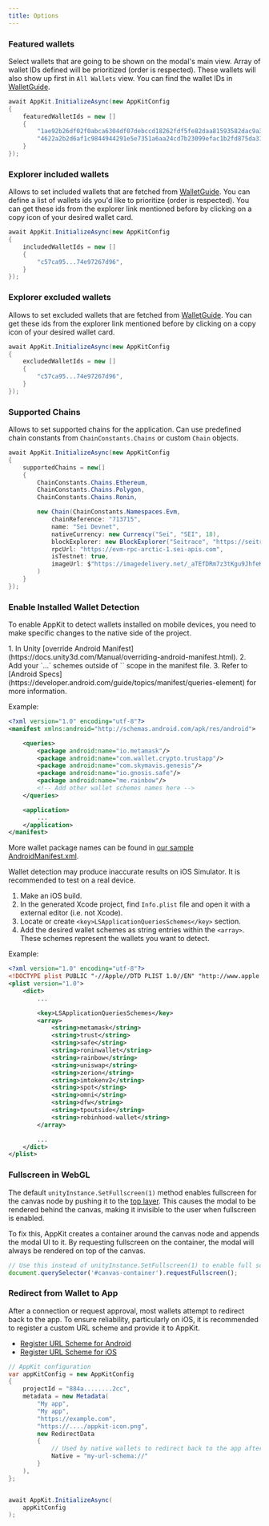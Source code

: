 ```yaml
---
title: Options
---
```


### Featured wallets

Select wallets that are going to be shown on the modal's main view. Array of wallet IDs defined will be prioritized (order is respected). These wallets will also show up first in `All Wallets` view. You can find the wallet IDs in [WalletGuide](https://walletguide.walletconnect.network/).

```csharp
await AppKit.InitializeAsync(new AppKitConfig
{
    featuredWalletIds = new []
    {
        "1ae92b26df02f0abca6304df07debccd18262fdf5fe82daa81593582dac9a369", // Rainbow
        "4622a2b2d6af1c9844944291e5e7351a6aa24cd7b23099efac1b2fd875da31a0", // Trust
    }
});
```

### Explorer included wallets

Allows to set included wallets that are fetched from [WalletGuide](https://walletguide.walletconnect.network/). You can define a list of wallets ids you'd like to prioritize (order is respected). You can get these ids from the explorer link mentioned before by clicking on a copy icon of your desired wallet card.

```csharp
await AppKit.InitializeAsync(new AppKitConfig
{
    includedWalletIds = new []
    {
        "c57ca95...74e97267d96",
    }
});
```

### Explorer excluded wallets

Allows to set excluded wallets that are fetched from [WalletGuide](https://walletguide.walletconnect.network/). You can get these ids from the explorer link mentioned before by clicking on a copy icon of your desired wallet card.

```csharp
await AppKit.InitializeAsync(new AppKitConfig
{
    excludedWalletIds = new []
    {
        "c57ca95...74e97267d96",
    }
});
```

### Supported Chains

Allows to set supported chains for the application. Can use predefined chain constants from `ChainConstants.Chains` or custom `Chain` objects.

```csharp
await AppKit.InitializeAsync(new AppKitConfig
{
    supportedChains = new[]
    {
        ChainConstants.Chains.Ethereum,
        ChainConstants.Chains.Polygon,
        ChainConstants.Chains.Ronin,

        new Chain(ChainConstants.Namespaces.Evm,
            chainReference: "713715",
            name: "Sei Devnet",
            nativeCurrency: new Currency("Sei", "SEI", 18),
            blockExplorer: new BlockExplorer("Seitrace", "https://seitrace.com"),
            rpcUrl: "https://evm-rpc-arctic-1.sei-apis.com",
            isTestnet: true,
            imageUrl: $"https://imagedelivery.net/_aTEfDRm7z3tKgu9JhfeKA/692ed6ba-e569-459a-556a-776476829e00/md"
        )
    }
});
```

### Enable Installed Wallet Detection

To enable AppKit to detect wallets installed on mobile devices, you need to make specific changes to the native side of the project.

<Tabs>
<Tab title="Android">
1. In Unity [override Android Manifest](https://docs.unity3d.com/Manual/overriding-android-manifest.html).
2. Add your `<queries>...</queries>` schemes outside of `<application />` scope in the manifest file.
3. Refer to [Android Specs](https://developer.android.com/guide/topics/manifest/queries-element) for more information.

Example:

```xml
<?xml version="1.0" encoding="utf-8"?>
<manifest xmlns:android="http://schemas.android.com/apk/res/android">

    <queries>
        <package android:name="io.metamask"/>
        <package android:name="com.wallet.crypto.trustapp"/>
        <package android:name="com.skymavis.genesis"/>
        <package android:name="io.gnosis.safe"/>
        <package android:name="me.rainbow"/>
        <!-- Add other wallet schemes names here -->
    </queries>

    <application>
        ...
    </application>
</manifest>
```

More wallet package names can be found in [our sample AndroidManifest.xml](https://github.com/WalletConnect/WalletConnectUnity/blob/project/modal-sample/Assets/Plugins/Android/AndroidManifest.xml).

</Tab>
<Tab title="iOS">
Wallet detection may produce inaccurate results on iOS Simulator. It is recommended to test on a real device.

1. Make an iOS build.
2. In the generated Xcode project, find `Info.plist` file and open it with a external editor (i.e. not Xcode).
3. Locate or create `<key>LSApplicationQueriesSchemes</key>` section.
4. Add the desired wallet schemes as string entries within the `<array>`. These schemes represent the wallets you want to detect.

Example:

```xml
<?xml version="1.0" encoding="utf-8"?>
<!DOCTYPE plist PUBLIC "-//Apple//DTD PLIST 1.0//EN" "http://www.apple.com/DTDs/PropertyList-1.0.dtd">
<plist version="1.0">
    <dict>
        ...

        <key>LSApplicationQueriesSchemes</key>
        <array>
            <string>metamask</string>
            <string>trust</string>
            <string>safe</string>
            <string>roninwallet</string>
            <string>rainbow</string>
            <string>uniswap</string>
            <string>zerion</string>
            <string>imtokenv2</string>
            <string>spot</string>
            <string>omni</string>
            <string>dfw</string>
            <string>tpoutside</string>
            <string>robinhood-wallet</string>
        </array>

        ...
    </dict>
</plist>
```

</Tab>
</Tabs>

### Fullscreen in WebGL

The default `unityInstance.SetFullscreen(1)` method enables fullscreen for the canvas node by pushing
it to the [top layer](https://developer.mozilla.org/en-US/docs/Glossary/Top_layer).
This causes the modal to be rendered behind the canvas, making it invisible to the user when fullscreen is enabled.

To fix this, AppKit creates a container around the canvas node and appends the modal UI to it.
By requesting fullscreen on the container, the modal will always be rendered on top of the canvas.

```javascript
// Use this instead of unityInstance.SetFullscreen(1) to enable full screen
document.querySelector('#canvas-container').requestFullscreen();
```

### Redirect from Wallet to App

After a connection or request approval, most wallets attempt to redirect back to the app.
To ensure reliability, particularly on iOS, it is recommended to register a custom URL scheme and provide it to AppKit.

- [Register URL Scheme for Android](https://docs.unity3d.com/6000.0/Documentation/Manual/deep-linking-android.html)
- [Register URL Scheme for iOS](https://docs.unity3d.com/6000.0/Documentation/Manual/deep-linking-ios.html)

```csharp
// AppKit configuration
var appKitConfig = new AppKitConfig
{
    projectId = "884a........2cc",
    metadata = new Metadata(
        "My app",
        "My app",
        "https://example.com",
        "https://..../appkit-icon.png",
        new RedirectData
        {
            // Used by native wallets to redirect back to the app after approving requests
            Native = "my-url-schema://"
        }
    ),
};


await AppKit.InitializeAsync(
    appKitConfig
);
```
